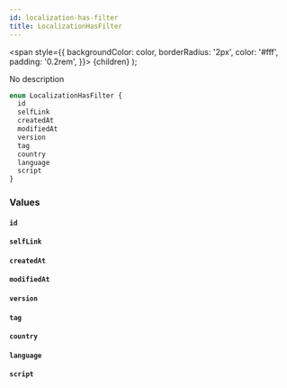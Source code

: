 ```yaml
---
id: localization-has-filter
title: LocalizationHasFilter
---
```


<span
style={{
      backgroundColor: color,
      borderRadius: '2px',
      color: '#fff',
      padding: '0.2rem',
    }}>
{children}
</span>
);

No description

```graphql
enum LocalizationHasFilter {
  id
  selfLink
  createdAt
  modifiedAt
  version
  tag
  country
  language
  script
}
```

### Values

#### `id`

#### `selfLink`

#### `createdAt`

#### `modifiedAt`

#### `version`

#### `tag`

#### `country`

#### `language`

#### `script`

